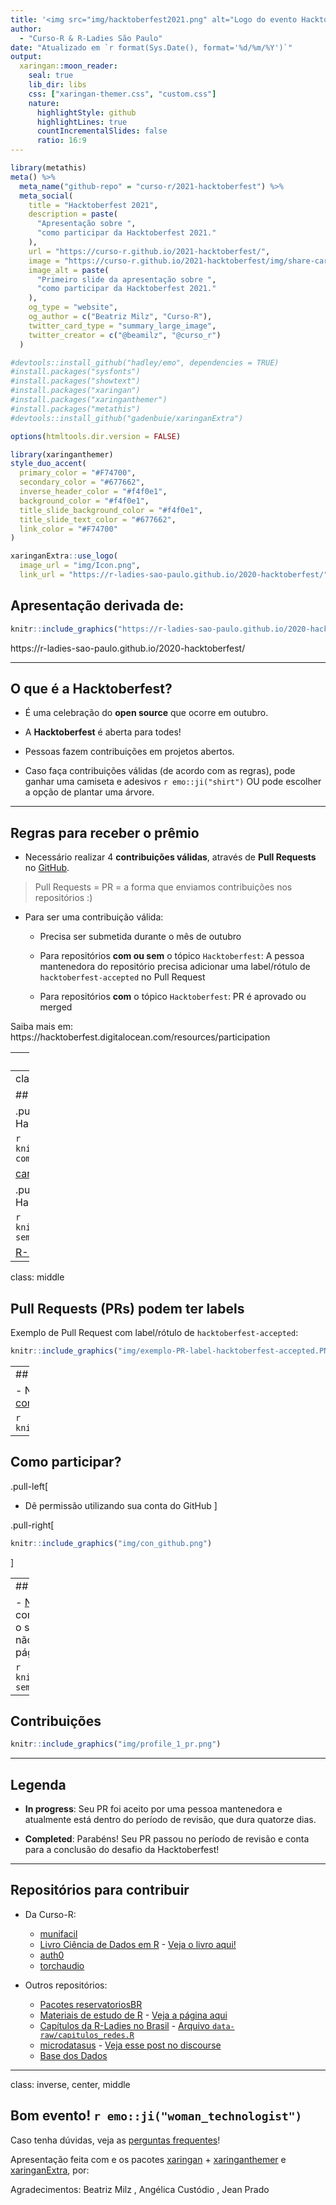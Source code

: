 ```yaml
---
title: '<img src="img/hacktoberfest2021.png" alt="Logo do evento Hacktoberfest" style="height:300px;">'
author: 
  - "Curso-R & R-Ladies São Paulo"
date: "Atualizado em `r format(Sys.Date(), format='%d/%m/%Y')`"
output:
  xaringan::moon_reader:
    seal: true
    lib_dir: libs
    css: ["xaringan-themer.css", "custom.css"]
    nature:
      highlightStyle: github
      highlightLines: true
      countIncrementalSlides: false
      ratio: 16:9
---
```



```r
library(metathis)
meta() %>%
  meta_name("github-repo" = "curso-r/2021-hacktoberfest") %>%
  meta_social(
    title = "Hacktoberfest 2021",
    description = paste(
      "Apresentação sobre ",
      "como participar da Hacktoberfest 2021."
    ),
    url = "https://curso-r.github.io/2021-hacktoberfest/",
    image = "https://curso-r.github.io/2021-hacktoberfest/img/share-card.png",
    image_alt = paste(
      "Primeiro slide da apresentação sobre ",
      "como participar da Hacktoberfest 2021."
    ),
    og_type = "website",
    og_author = c("Beatriz Milz", "Curso-R"),
    twitter_card_type = "summary_large_image",
    twitter_creator = c("@beamilz", "@curso_r")
  )
```

```r
#devtools::install_github("hadley/emo", dependencies = TRUE)
#install.packages("sysfonts")
#install.packages("showtext")
#install.packages("xaringan")
#install.packages("xaringanthemer")
#install.packages("metathis")
#devtools::install_github("gadenbuie/xaringanExtra")
```

```r
options(htmltools.dir.version = FALSE)
```

```r
library(xaringanthemer)
style_duo_accent(
  primary_color = "#F74700",
  secondary_color = "#677662",
  inverse_header_color = "#f4f0e1",
  background_color = "#f4f0e1",
  title_slide_background_color = "#f4f0e1",
  title_slide_text_color = "#677662",
  link_color = "#F74700"
)
```

```r
xaringanExtra::use_logo(
  image_url = "img/Icon.png",
  link_url = "https://r-ladies-sao-paulo.github.io/2020-hacktoberfest/")

```

## Apresentação derivada de: 

```r
knitr::include_graphics("https://r-ladies-sao-paulo.github.io/2020-hacktoberfest/img/arte_meetup.png")
```

https://r-ladies-sao-paulo.github.io/2020-hacktoberfest/

---

## O que é a **Hacktoberfest**?

- É uma celebração do __open source__ que ocorre em outubro.

- A **Hacktoberfest** é aberta para todes!

- Pessoas fazem contribuições em projetos abertos.

- Caso faça contribuições válidas (de acordo com as regras), pode ganhar uma camiseta e adesivos `r emo::ji("shirt")` OU pode escolher a opção de plantar uma árvore.



---

## Regras para receber o prêmio

- Necessário realizar 4 **contribuições válidas**, através de __Pull Requests__ no [GitHub](https://github.com).

> Pull Requests = PR = a forma que enviamos contribuições nos repositórios :)

- Para ser uma contribuição válida:

  - Precisa ser submetida durante o mês de outubro
  
  - Para repositórios __com ou sem__ o tópico `Hacktoberfest`: A pessoa mantenedora do repositório precisa adicionar uma label/rótulo de `hacktoberfest-accepted` no Pull Request
  
  - Para repositórios __com__ o tópico `Hacktoberfest`: PR é aprovado ou merged

Saiba mais em: https://hacktoberfest.digitalocean.com/resources/participation




---
class: middle

## Repositórios podem ter tópicos. 

Exemplo:

```r
knitr::include_graphics("img/exemplo-repo-topicos.png")
```

---
class: middle

## Exemplos de repositórios

.pull-left[
### __Com__ tópico Hacktoberfest

```r
knitr::include_graphics("img/exemplo-com-topico-hacktoberfest.PNG")
```

[carpentries/glosario](https://github.com/carpentries/glosario)
]

.pull-right[
### __Sem__ tópico Hacktoberfest

```r
knitr::include_graphics("img/exemplo-sem-topico-hacktoberfest.PNG")
```

[R-Ladies-Sao-Paulo/xaringan](https://github.com/R-Ladies-Sao-Paulo/xaringan)
]


---
class: middle

## Pull Requests (PRs) podem ter labels

Exemplo de Pull Request com label/rótulo de `hacktoberfest-accepted`:

```r
knitr::include_graphics("img/exemplo-PR-label-hacktoberfest-accepted.PNG")
```


---
## Como participar?

- No site da __Hacktoberfest__, [faça o login com o GitHub e/ou GitLab](https://hacktoberfest.digitalocean.com/register)


```r
knitr::include_graphics("img/login.png")
```

---

## Como participar?

.pull-left[


- Dê permissão utilizando sua conta do GitHub
]

.pull-right[

```r
knitr::include_graphics("img/con_github.png")
```
]

---
## Como participar?

- [Nesta página](https://hacktoberfest.digitalocean.com/profile) ficarão listados as suas contribuções, com uma legenda sobre o status da sua contribuição. Enquanto não houver contribuições válidas, a página ficará assim:

```r
knitr::include_graphics("img/profile-sem-controbuicoes.png")
```


---

## Contribuições

```r
knitr::include_graphics("img/profile_1_pr.png")
```

---

## Legenda

-  __In progress__: Seu PR foi aceito por uma pessoa mantenedora e atualmente está dentro do período de revisão, que dura quatorze dias. 

-  __Completed__: Parabéns! Seu PR passou no período de revisão e conta para a conclusão do desafio da Hacktoberfest!

---

## Repositórios para contribuir

- Da Curso-R: 

  - [munifacil](https://github.com/curso-r/munifacil)
  - [Livro Ciência de Dados em R](https://github.com/curso-r/livro-material) - [Veja o livro aqui!](https://livro.curso-r.com/)
  - [auth0](https://github.com/curso-r/auth0)
  - [torchaudio](https://github.com/curso-r/torchaudio)
  
- Outros repositórios:

  - [Pacotes reservatoriosBR](https://github.com/brunomioto/reservatoriosBR)
  - [Materiais de estudo de R](https://github.com/beatrizmilz/materiais_estudo_R) - [Veja a página aqui](https://materiais-estudo-r.netlify.app/)
  - [Capítulos da R-Ladies no Brasil](https://github.com/R-Ladies-Sao-Paulo/RLadies-Brasil) - [Arquivo `data-raw/capitulos_redes.R`](https://github.com/R-Ladies-Sao-Paulo/RLadies-Brasil/blob/master/data-raw/capitulos_redes.R)
  - [microdatasus](https://github.com/rfsaldanha/microdatasus) - [Veja esse post no discourse](https://discourse.curso-r.com/t/chamada-para-contribuicao-pacote-microdatasus/1473)
  - [Base dos Dados](https://github.com/basedosdados/mais/#usando-em-r)
  
  



---
class: inverse, center, middle

## Bom evento! `r emo::ji("woman_technologist")`


Caso tenha dúvidas, veja as [perguntas frequentes](https://hacktoberfest.digitalocean.com/faq)!


Apresentação feita com <i class="fab fa-r-project"></i> e os pacotes [xaringan](https://github.com/yihui/xaringan) + [xaringanthemer](https://pkg.garrickadenbuie.com/xaringanthemer/) e [xaringanExtra](https://pkg.garrickadenbuie.com/xaringanExtra/), por:

Agradecimentos:  Beatriz Milz  <a href='https://twitter.com/BeaMilz'  target="_blank"><i class="fab fa-twitter"></i></a> , Angélica Custódio <a href='https://twitter.com/angcustodio'  target="_blank"><i class="fab fa-twitter"></i></a>, Jean Prado
<a href='https://twitter.com/jeangprado'  target="_blank"><i class="fab fa-twitter"></i></a>


  
<!-- inicio font awesome -->
<script src="https://kit.fontawesome.com/1f72d6921a.js" crossorigin="anonymous"></script>
<!-- final font awesome -->

<link rel="stylesheet" href="https://cdn.jsdelivr.net/gh/jpswalsh/academicons@1/css/academicons.min.css">

